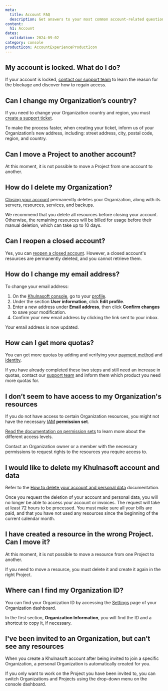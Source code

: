 ```yaml
---
meta:
  title: Account FAQ
  description: Get answers to your most common account-related questions.
content:
  h1: Account
dates:
  validation: 2024-09-02
category: console
productIcon: AccountExperienceProductIcon
---
```


## My account is locked. What do I do?

If your account is locked, [contact our support team](https://console.khulnasoft.com/support/tickets/create) to learn the reason for the blockage and discover how to regain access.

## Can I change my Organization’s country?

If you need to change your Organization country and region, you must [create a support ticket](https://console.khulnasoft.com/support/tickets/create).

To make the process faster, when creating your ticket, inform us of your Organization’s new address, including: street address, city, postal code, region, and country.

## Can I move a Project to another account?

At this moment, it is not possible to move a Project from one account to another.

## How do I delete my Organization?

[Closing your account](/console/account/how-to/close-account/#how-to-close-your-account) permanently deletes your Organization, along with its servers, resources, services, and backups.

<Message type="note">
  We recommend that you delete all resources before closing your account. Otherwise, the remaining resources will be billed for usage before their manual deletion, which can take up to 10 days.
</Message>

## Can I reopen a closed account?

Yes, you can [reopen a closed account](/console/account/how-to/close-account/#how-to-reopen-your-account). However, a closed account's resources are permanently deleted, and you cannot retrieve them.

## How do I change my email address?

To change your email address:

1. On the [Khulnasoft console](https://console.khulnasoft.com), go to your [profile](https://console.khulnasoft.com/account/profile).
2. Under the section **User information**, click **Edit profile**.
3. Enter a new address under **Email address**, then click **Confirm changes** to save your modification.
4. Confirm your new email address by clicking the link sent to your inbox.

Your email address is now updated.

## How can I get more quotas?

You can get more quotas by adding and verifying your [payment method](/console/billing/how-to/add-payment-method/) and [identity](/console/account/how-to/verify-identity/).

If you have already completed these two steps and still need an increase in quotas, contact our [support team](https://console.khulnasoft.com/support/tickets/create) and inform them which product you need more quotas for.

## I don’t seem to have access to my Organization's resources

If you do not have access to certain Organization resources, you might not have the necessary [IAM](/identity-and-access-management/iam/concepts/#iam) **permission set**.

[Read the documentation on permission sets](/identity-and-access-management/iam/reference-content/permission-sets/)​ to learn more about the different access levels.

Contact an Organization owner or a member with the necessary permissions to request rights to the resources you require access to.

## I would like to delete my Khulnasoft account and data

Refer to the [How to delete your account and personal data](/console/account/how-to/close-account/#how-to-delete-your-account-and-personal-data) documentation.

<Message type="note">
  Once you request the deletion of your account and personal data, you will no longer be able to access your account or invoices. The request will take at least 72 hours to be processed. You must make sure all your bills are paid, and that you have not used any resources since the beginning of the current calendar month.
</Message>

## I have created a resource in the wrong Project. Can I move it?

At this moment, it is not possible to move a resource from one Project to another.

If you need to move a resource, you must delete it and create it again in the right Project.

## Where can I find my Organization ID?

You can find your Organization ID by accessing the [Settings](https://console.khulnasoft.com/organization/settings) page of your Organization dashboard.

In the first section, **Organization Information**, you will find the ID and a shortcut to copy it, if necessary.

## I've been invited to an Organization, but can’t see any resources

When you create a Khulnasoft account after being invited to join a specific Organization, a personal Organization is automatically created for you.

If you only want to work on the Project you have been invited to, you can switch Organizations and Projects using the drop-down menu on the console dashboard.

<Lightbox src="khulnasoft-switch-organization.webp" alt="" />

